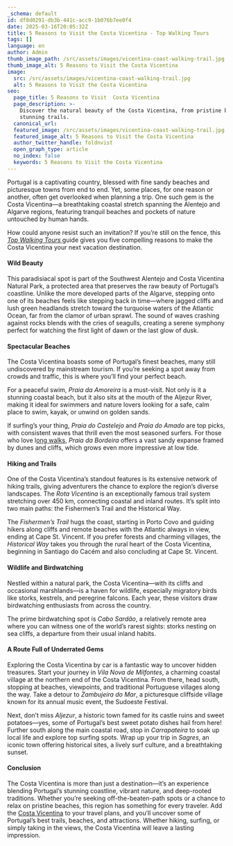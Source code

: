 ```yaml
---
_schema: default
id: df8d0291-db3b-441c-acc9-1b076b7ee0f4
date: 2025-03-16T20:05:32Z
title: 5 Reasons to Visit the Costa Vicentina - Top Walking Tours
tags: []
language: en
author: Admin
thumb_image_path: /src/assets/images/vicentina-coast-walking-trail.jpg
thumb_image_alt: 5 Reasons to Visit the Costa Vicentina
image:
  src: /src/assets/images/vicentina-coast-walking-trail.jpg
  alt: 5 Reasons to Visit the Costa Vicentina
seo:
  page_title: 5 Reasons to Visit  Costa Vicentina
  page_description: >-
    Discover the natural beauty of the Costa Vicentina, from pristine beaches to
    stunning trails.
  canonical_url:
  featured_image: /src/assets/images/vicentina-coast-walking-trail.jpg
  featured_image_alt: 5 Reasons to Visit the Costa Vicentina
  author_twitter_handle: foldnvist
  open_graph_type: article
  no_index: false
  keywords: 5 Reasons to Visit the Costa Vicentina
---
```

Portugal is a captivating country, blessed with fine sandy beaches and
picturesque towns from end to end. Yet, some places, for one reason or another,
often get overlooked when planning a trip. One such gem is the Costa Vicentina—a
breathtaking coastal stretch spanning the Alentejo and Algarve regions,
featuring tranquil beaches and pockets of nature untouched by human hands.

How could anyone resist such an invitation? If you’re still on the fence, this
<a href="https://topwalkingtoursportugal.com/pt/" target="_blank" rel="noopener"><em>Top Walking Tours</em> </a>guide gives you five compelling reasons to make the Costa
Vicentina your next vacation destination.

#### Wild Beauty

This paradisiacal spot is part of the Southwest Alentejo and Costa Vicentina
Natural Park, a protected area that preserves the raw beauty of Portugal’s
coastline. Unlike the more developed parts of the Algarve, stepping onto one of
its beaches feels like stepping back in time—where jagged cliffs and lush green
headlands stretch toward the turquoise waters of the Atlantic Ocean, far from
the clamor of urban sprawl. The sound of waves crashing against rocks blends
with the cries of seagulls, creating a serene symphony perfect for watching the
first light of dawn or the last glow of dusk.

#### Spectacular Beaches

The Costa Vicentina boasts some of Portugal’s finest beaches, many still
undiscovered by mainstream tourism. If you’re seeking a spot away from crowds
and traffic, this is where you’ll find your perfect beach.

For a peaceful swim, *Praia da Amoreira* is a must-visit. Not only is it a
stunning coastal beach, but it also sits at the mouth of the Aljezur River,
making it ideal for swimmers and nature lovers looking for a safe, calm place to
swim, kayak, or unwind on golden sands.

If surfing’s your thing, *Praia do Castelejo* and *Praia do Amado* are top
picks, with consistent waves that thrill even the most seasoned surfers. For
those who love
l<a href="https://topwalkingtoursportugal.com/pt/" target="_blank" rel="noopener">ong walks</a>, *Praia da Bordeira* offers a vast sandy expanse framed by dunes and
cliffs, which grows even more impressive at low tide.

#### Hiking and Trails

One of the Costa Vicentina’s standout features is its extensive network of
hiking trails, giving adventurers the chance to explore the region’s diverse
landscapes. The *Rota Vicentina* is an exceptionally famous trail system
stretching over 450 km, connecting coastal and inland routes. It’s split into
two main paths: the Fishermen’s Trail and the Historical Way.

The *Fishermen’s Trail* hugs the coast, starting in Porto Covo and guiding
hikers along cliffs and remote beaches with the Atlantic always in view, ending
at Cape St. Vincent. If you prefer forests and charming villages, the
*Historical Way* takes you through the rural heart of the Costa Vicentina,
beginning in Santiago do Cacém and also concluding at Cape St. Vincent.

#### Wildlife and Birdwatching

Nestled within a natural park, the Costa Vicentina—with its cliffs and
occasional marshlands—is a haven for wildlife, especially migratory birds like
storks, kestrels, and peregrine falcons. Each year, these visitors draw
birdwatching enthusiasts from across the country.

The prime birdwatching spot is *Cabo Sardão*, a relatively remote area where you
can witness one of the world’s rarest sights: storks nesting on sea cliffs, a
departure from their usual inland habits.

#### A Route Full of Underrated Gems

Exploring the Costa Vicentina by car is a fantastic way to uncover hidden
treasures. Start your journey in *Vila Nova de Milfontes*, a charming coastal
village at the northern end of the Costa Vicentina. From there, head south,
stopping at beaches, viewpoints, and traditional Portuguese villages along the
way. Take a detour to *Zambujeira do Mar*, a picturesque cliffside village known
for its annual music event, the Sudoeste Festival.

Next, don’t miss *Aljezur*, a historic town famed for its castle ruins and sweet
potatoes—yes, some of Portugal’s best sweet potato dishes hail from here!
Further south along the main coastal road, stop in *Carrapateira* to soak up
local life and explore top surfing spots. Wrap up your trip in *Sagres*, an
iconic town offering historical sites, a lively surf culture, and a breathtaking
sunset.

#### Conclusion

The Costa Vicentina is more than just a destination—it’s an experience blending
Portugal’s stunning coastline, vibrant nature, and deep-rooted traditions.
Whether you’re seeking off-the-beaten-path spots or a chance to relax on
pristine beaches, this region has something for every traveler. Add the
<a href="https://topwalkingtoursportugal.com/hiking-alentejo-vicentine-southeast-portugal-coast" target="_blank" rel="noopener">Costa Vicentina</a> to your travel plans, and you’ll uncover some of Portugal’s best
trails, beaches, and attractions. Whether hiking, surfing, or simply taking in
the views, the Costa Vicentina will leave a lasting impression.